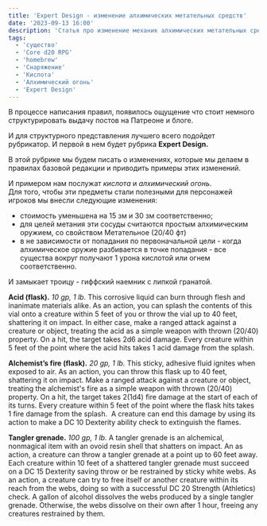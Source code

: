 ```yaml
---
title: 'Expert Design - изменение алхимических метательных средств'
date: '2023-09-13 16:00'
description: 'Статья про изменение механик алхимических метательных средств и рубрику Expert Design '
tags:
  - 'существо'
  - 'Core d20 RPG'
  - 'homebrew'
  - 'Снаряжение'
  - 'Кислота'
  - 'Алхимический огонь'
  - 'Expert Design'
---
```


В процессе написания правил, появилось ощущение что стоит немного структурировать выдачу постов на Патреоне и блоге.

И для структурного представления лучшего всего подойдет рубрикатор. И первой в нем будет рубрика **Expert Design.**

В этой рубрике мы будем писать о изменениях, которые мы делаем в правилах базовой редакции и приводить примеры этих изменений.

И примером нам послужат _кислота_ и _алхимический огонь_.  
Для того, чтобы эти предметы стали полезными для персонажей игроков мы внесли следующие изменения:

- стоимость уменьшена на 15 зм и 30 зм соответственно;
- для целей метания эти сосуды считаются простым алхимическим оружием, со свойством Метательное (20/40 фт)
- в не зависимости от попадания по первоначальной цели - когда алхимическое оружие разбивается в точке попадания - все существа вокруг получают 1 урона кислотой или огнем соответственно.

И замыкает троицу - гиффский наемник с липкой гранатой.

**Acid (flask).** _10 gp, 1 lb._ This corrosive liquid can burn through flesh and inanimate materials alike. As an action, you can splash the contents of this vial onto a creature within 5 feet of you or throw the vial up to 40 feet, shattering it on impact. In either case, make a ranged attack against a creature or object, treating the acid as a simple weapon with thrown (20/40) property. On a hit, the target takes 2d6 acid damage. Every creature within 5 feet of the point where the acid hits takes 1 acid damage from the splash.

**Alchemist’s fire (flask).** _20 gp, 1 lb._ This sticky, adhesive fluid ignites when exposed to air. As an action, you can throw this flask up to 40 feet, shattering it on impact. Make a ranged attack against a creature or object, treating the alchemist's fire as a simple weapon with thrown (20/40) property. On a hit, the target takes 2(1d4) fire damage at the start of each of its turns. Every creature within 5 feet of the point where the flask hits takes 1 fire damage from the splash.  A creature can end this damage by using its action to make a DC 10 Dexterity ability check to extinguish the flames.

**Tangler grenade.** _100 gp, 1 lb._ A tangler grenade is an alchemical, nonmagical item with an ovoid resin shell that shatters on impact. An as action, a creature can throw a tangler grenade at a point up to 60 feet away. Each creature within 10 feet of a shattered tangler grenade must succeed on a DC 15 Dexterity saving throw or be restrained by sticky white webs. As an action, a creature can try to free itself or another creature within its reach from the webs, doing so with a successful DC 20 Strength (Athletics) check. A gallon of alcohol dissolves the webs produced by a single tangler grenade. Otherwise, the webs dissolve on their own after 1 hour, freeing any creatures restrained by them.
